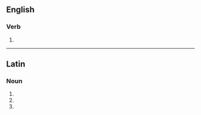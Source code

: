 ==English==

===Verb===
{{head|en|verb form}}

# {{en-third-person singular of|quantitate}}

----

==Latin==

===Noun===
{{la-noun-form|quantitātēs}}

# {{inflection of|la|quantitās||nom|p}}
# {{inflection of|la|quantitās||acc|p}}
# {{inflection of|la|quantitās||voc|p}}
